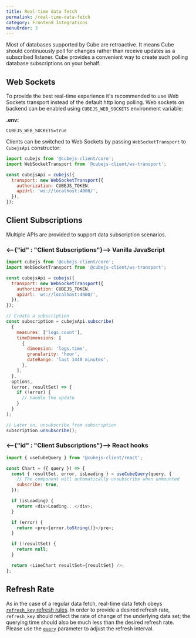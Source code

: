 ```yaml
---
title: Real-time data fetch
permalink: /real-time-data-fetch
category: Frontend Integrations
menuOrder: 3
---
```


Most of databases supported by Cube are retroactive. It means Cube should
continuously poll for changes rather than receive updates as a subscribed
listener. Cube provides a convenient way to create such polling database
subscriptions on your behalf.

## Web Sockets

To provide the best real-time experience it's recommended to use Web Sockets
transport instead of the default http long polling. Web sockets on backend can
be enabled using `CUBEJS_WEB_SOCKETS` environment variable:

**.env:**

```dotenv
CUBEJS_WEB_SOCKETS=true
```

Clients can be switched to Web Sockets by passing `WebSocketTransport` to
`CubejsApi` constructor:

```javascript
import cubejs from '@cubejs-client/core';
import WebSocketTransport from '@cubejs-client/ws-transport';

const cubejsApi = cubejs({
  transport: new WebSocketTransport({
    authorization: CUBEJS_TOKEN,
    apiUrl: 'ws://localhost:4000/',
  }),
});
```

## Client Subscriptions

Multiple APIs are provided to support data subscription scenarios.

### <--{"id" : "Client Subscriptions"}--> Vanilla JavaScript

```javascript
import cubejs from '@cubejs-client/core';
import WebSocketTransport from '@cubejs-client/ws-transport';

const cubejsApi = cubejs({
  transport: new WebSocketTransport({
    authorization: CUBEJS_TOKEN,
    apiUrl: 'ws://localhost:4000/',
  }),
});

// Create a subscription
const subscription = cubejsApi.subscribe(
  {
    measures: ['logs.count'],
    timeDimensions: [
      {
        dimension: 'logs.time',
        granularity: 'hour',
        dateRange: 'last 1440 minutes',
      },
    ],
  },
  options,
  (error, resultSet) => {
    if (!error) {
      // handle the update
    }
  }
);

// Later on, unsubscribe from subscription
subscription.unsubscribe();
```

### <--{"id" : "Client Subscriptions"}--> React hooks

```javascript
import { useCubeQuery } from '@cubejs-client/react';

const Chart = ({ query }) => {
  const { resultSet, error, isLoading } = useCubeQuery(query, {
    // The component will automatically unsubscribe when unmounted
    subscribe: true,
  });

  if (isLoading) {
    return <div>Loading...</div>;
  }

  if (error) {
    return <pre>{error.toString()}</pre>;
  }

  if (!resultSet) {
    return null;
  }

  return <LineChart resultSet={resultSet} />;
};
```

## Refresh Rate

As in the case of a regular data fetch, real-time data fetch obeys
[`refresh_key` refresh rules](caching#refresh-keys). In order to provide a desired
refresh rate, `refresh_key` should reflect the rate of change of the underlying
data set; the querying time should also be much less than the desired refresh
rate. Please use the [`every`](/schema/reference/cube#refresh-key)
parameter to adjust the refresh interval.
